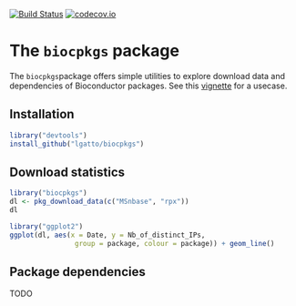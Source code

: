 [![Build Status](https://travis-ci.org/lgatto/biocpkgs.svg?branch=master)](https://travis-ci.org/lgatto/biocpkgs)
[![codecov.io](https://codecov.io/github/lgatto/biocpkgs/coverage.svg?branch=master)](https://codecov.io/github/lgatto/biocpkgs?branch=master)

# The `biocpkgs` package

The `biocpkgs`package offers simple utilities to explore download data
and dependencies of Bioconductor packages. See this
[vignette](https://lgatto.github.io/RforProteomics/articles/biocprot.html)
for a usecase.

## Installation

```r
library("devtools")
install_github("lgatto/biocpkgs")
```

## Download statistics

```r
library("biocpkgs")
dl <- pkg_download_data(c("MSnbase", "rpx"))
dl
```

```r
library("ggplot2")
ggplot(dl, aes(x = Date, y = Nb_of_distinct_IPs,
                group = package, colour = package)) + geom_line()

```


## Package dependencies

TODO